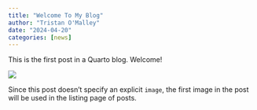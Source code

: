 ```yaml
---
title: "Welcome To My Blog"
author: "Tristan O'Malley"
date: "2024-04-20"
categories: [news]
---
```


This is the first post in a Quarto blog. Welcome!

![](thumbnail.jpg)

Since this post doesn't specify an explicit `image`, the first image in the post will be used in the listing page of posts.
